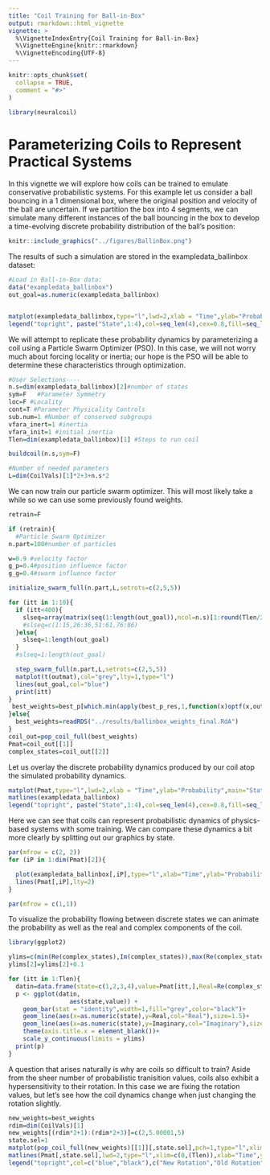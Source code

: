 ```yaml
---
title: "Coil Training for Ball-in-Box"
output: rmarkdown::html_vignette
vignette: >
  %\VignetteIndexEntry{Coil Training for Ball-in-Box}
  %\VignetteEngine{knitr::rmarkdown}
  %\VignetteEncoding{UTF-8}
---
```


```r
knitr::opts_chunk$set(
  collapse = TRUE,
  comment = "#>"
)
```

```r
library(neuralcoil)
```

# Parameterizing Coils to Represent Practical Systems

In this vignette we will explore how coils can be trained to emulate conservative probabilistic systems. For this example let us consider a ball bouncing in a 1 dimensional box, where the original position and velocity of the ball are uncertain. If we partition the box into 4 segments, we can simulate many different instances of the ball bouncing in the box to develop a time-evolving discrete probability distribution of the ball's position:

```r
knitr::include_graphics("../figures/BallinBox.png")
```


The results of such a simulation are stored in the exampledata_ballinbox dataset: 

```r
#Load in Ball-in-Box data:
data("exampledata_ballinbox")
out_goal=as.numeric(exampledata_ballinbox)


matplot(exampledata_ballinbox,type="l",lwd=2,xlab = "Time",ylab="Probability",main="State Probability Dynamics")
legend("topright", paste("State",1:4),col=seq_len(4),cex=0.8,fill=seq_len(dim(exampledata_ballinbox)[2]))

```

We will attempt to replicate these probability dynamics by parameterizing a coil using a Particle Swarm Optimizer (PSO). In this case, we will not worry much about forcing locality or inertia; our hope is the PSO will be able to determine these characteristics through optimization. 

```r
#User Selections----
n.s=dim(exampledata_ballinbox)[2]#number of states
sym=F   #Parameter Symmetry
loc=F #Locality
cont=T #Parameter Physicality Controls
sub.num=1 #Number of conserved subgroups
vfara_inert=1 #inertia
vfara_init=1 #initial inertia
Tlen=dim(exampledata_ballinbox)[1] #Steps to run coil

buildcoil(n.s,sym=F)

#Number of needed parameters
L=dim(CoilVals)[1]*2+3+n.s*2
```

We can now train our particle swarm optimizer. This will most likely take a while so we can use some previously found weights. 
```r
retrain=F

if (retrain){
  #Particle Swarm Optimizer
n.part=100#number of particles

w=0.9 #velocity factor
g_p=0.4#position influence factor
g_g=0.4#swarm influence factor

initialize_swarm_full(n.part,L,setrots=c(2,5,5))

for (itt in 1:10){
  if (itt<400){
    slseq=array(matrix(seq(1:length(out_goal)),ncol=n.s)[1:round(Tlen/2),])
    #slseq=c(1:15,26:36,51:61,76:86)
  }else{
    slseq=1:length(out_goal)
  }
  #slseq=1:length(out_goal)

  step_swarm_full(n.part,L,setrots=c(2,5,5))
  matplot(t(outmat),col="grey",lty=1,type="l")
  lines(out_goal,col="blue")
  print(itt)
}
 best_weights=best_p[which.min(apply(best_p_res,1,function(x)optf(x,out_goal,slseq))),]
}else{
  best_weights=readRDS("../results/ballinbox_weights_final.RdA")
}
coil_out=pop_coil_full(best_weights)
Pmat=coil_out[[1]]
complex_states=coil_out[[2]]
```

Let us overlay the discrete probability dynamics produced by our coil atop the simulated probability dynamics.  

```r
matplot(Pmat,type="l",lwd=2,xlab = "Time",ylab="Probability",main="State Probability Dynamics")
matlines(exampledata_ballinbox)
legend("topright", paste("State",1:4),col=seq_len(4),cex=0.8,fill=seq_len(dim(exampledata_ballinbox)[2]))
```
Here we can see that coils can represent probabilistic dynamics of physics-based systems with some training. We can compare these dynamics a bit more clearly by splitting out our graphics by state. 
```r
par(mfrow = c(2, 2))
for (iP in 1:dim(Pmat)[2]){

  plot(exampledata_ballinbox[,iP],type="l",xlab="Time",ylab="Probability",main = paste("State",iP,"Dynamics "))
  lines(Pmat[,iP],lty=2)
}

par(mfrow = c(1,1))
```

To visualize the probability flowing between discrete states we can animate the probability as well as the real and complex components of the coil. 

```r
library(ggplot2)

ylims=c(min(Re(complex_states),Im(complex_states)),max(Re(complex_states),Im(complex_states)))
ylims[2]=ylims[2]+0.1

for (itt in 1:Tlen){
  datin=data.frame(state=c(1,2,3,4),value=Pmat[itt,],Real=Re(complex_states)[itt,],Imaginary=Im(complex_states)[itt,])
  p <- ggplot(datin,
                 aes(state,value)) +
    geom_bar(stat = "identity",width=1,fill="grey",color="black")+
    geom_line(aes(x=as.numeric(state),y=Real,col="Real"),size=1.5)+
    geom_line(aes(x=as.numeric(state),y=Imaginary,col="Imaginary"),size=1.5)+
    theme(axis.title.x = element_blank())+
    scale_y_continuous(limits = ylims)
  print(p)
}

```

A question that arises naturally is why are coils so difficult to train? Aside from the sheer number of probabilistic tranisition values, coils also exhibit a hypersensitivity to their rotation. In this case we are fixing the rotation values, but let's see how the coil dynamics change when just changing the rotation slightly. 
```r
new_weights=best_weights
rdim=dim(CoilVals)[1]
new_weights[(rdim*2+1):(rdim*2+3)]=c(2,5.00001,5)
state.sel=1
matplot(pop_coil_full(new_weights)[[1]][,state.sel],pch=1,type="l",xlim=c(0,(Tlen)),lwd=2,ylim=c(0,1),xlab="Time",ylab=paste("State",state.sel,"Probability"),col="blue")
matlines(Pmat[,state.sel],lwd=2,type="l",xlim=c(0,(Tlen)),xlab="Time",ylab="P(s)",col="black")
legend("topright",col=c("blue","black"),c("New Rotation","Old Rotation"),lwd=2)
```


